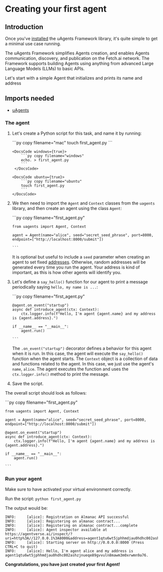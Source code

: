 
# Creating your first agent

## Introduction

Once you've [installed](/docs/getting-started/install) the uAgents Framework library, it's quite simple to get a minimal use case running.

The uAgents Framework simplifies Agents creation, and enables Agents communication, discovery, and publication on the Fetch.ai network. The Framework supports building Agents using anything from advanced Large Language Models (LLMs) to basic APIs.

Let's start with a simple Agent that initializes and prints its name and address


## Imports needed

  - [uAgents](https://pypi.org/project/uagents/)

### The agent

1. Let's create a Python script for this task, and name it by running:

   <CodeGroup hasCopy isOSFile>
        <DocsCode mac={true}>
           ```py copy filename="mac"
           touch first_agent.py
           ```
        </DocsCode>

       <DocsCode windows={true}>
           ```py copy filename="windows"
           echo. > first_agent.py
           ```
        </DocsCode>

       <DocsCode ubuntu={true}>
           ```py copy filename="ubuntu"
           touch first_agent.py
           ```
       </DocsCode>
   </CodeGroup>

2. We then need to import the `Agent` and `Context` classes from the `uagents` library, and then create an agent using the class `Agent`:

   <GithubCodeSegment digest="b7cfb59c93a8a17a328b687575ed3a41">
       <CodeSegment
           path="https://github.com/fetchai/uAgent-Examples/blob/main/5-documentation/guides/agents/getting-started/create-a-uagent/first_agent.py"
           lineStart={1}
           lineEnd={3}
           hosted={true}
       />
   </GithubCodeSegment>
   <CodeGroup dynamic hasCopy isLocalHostedFile digest='b7cfb59c93a8a17a328b687575ed3a41'>
   
   <DocsCode local={true}>
       ```py copy filename="first_agent.py"
   
       from uagents import Agent, Context
       
       agent = Agent(name="alice", seed="secret_seed_phrase", port=8000, endpoint=["http://localhost:8000/submit"])
   
       ```
   </DocsCode>
   
   </CodeGroup>

   It is optional but useful to include a `seed` parameter when creating an agent to set fixed [addresses](/docs/getting-started/address). Otherwise, random addresses will be generated every time you run the agent. Your address is kind of important, as this is how other agents will identify you.

3. Let's define a `say_hello()` function for our agent to print a message periodically saying `hello, my name is ...`:

   <GithubCodeSegment digest="e6e2229e0ce35c06e0047b00170367ad">
       <CodeSegment
           path="https://github.com/fetchai/uAgent-Examples/blob/main/5-documentation/guides/agents/getting-started/create-a-uagent/first_agent.py"
           lineStart={5}
           lineEnd={10}
           hosted={true}
       />
   </GithubCodeSegment>
   <CodeGroup dynamic hasCopy isLocalHostedFile digest='e6e2229e0ce35c06e0047b00170367ad'>
   
   <DocsCode local={true}>
       ```py copy filename="first_agent.py"
   
       @agent.on_event("startup")
       async def introduce_agent(ctx: Context):
           ctx.logger.info(f"Hello, I'm agent {agent.name} and my address is {agent.address}.")
       
       if __name__ == "__main__":
           agent.run()
   
       ```
   </DocsCode>
   
   </CodeGroup>

   The `.on_event("startup")` decorator defines a behavior for this agent when it is run. In this case, the agent will execute the `say_hello()` function when the agent starts. The `Context` object is a collection of data and functions related to the agent. In this case, we just use the agent's `name`, `alice`. The agent executes the function and uses the `ctx.logger.info()` method to print the message.

4. Save the script.

The overall script should look as follows:

   <GithubCodeSegment digest="ae9594feed39e2816a1f8f60261bac15">
       <CodeSegment
           path="https://github.com/fetchai/uAgent-Examples/blob/main/5-documentation/guides/agents/getting-started/create-a-uagent/first_agent.py"
           lineStart={1}
           lineEnd={10}
           hosted={true}
       />
   </GithubCodeSegment>
<CodeGroup dynamic hasCopy isLocalHostedFile digest='ae9594feed39e2816a1f8f60261bac15'>

<DocsCode local={true}>
	```py copy filename="first_agent.py"

	from uagents import Agent, Context
	
	agent = Agent(name="alice", seed="secret_seed_phrase", port=8000, endpoint=["http://localhost:8000/submit"])
	
	@agent.on_event("startup")
	async def introduce_agent(ctx: Context):
	    ctx.logger.info(f"Hello, I'm agent {agent.name} and my address is {agent.address}.")
	
	if __name__ == "__main__":
	    agent.run()

	```
</DocsCode>

</CodeGroup>

### Run your agent

Make sure to have activated your virtual environment correctly.

Run the script: `python first_agent.py`

The output would be:

   ```
   INFO:     [alice]: Registration on Almanac API successful
   INFO:     [alice]: Registering on almanac contract...
   INFO:     [alice]: Registering on almanac contract...complete
   INFO:     [alice]: Agent inspector available at https://agentverse.ai/inspect/?uri=http%3A//127.0.0.1%3A8000&address=agent1qtu6wt5jphhmdjau0hdhc002ashzjnueqe89gvvuln8mawm3m0xrwmn9a76
   INFO:     [alice]: Starting server on http://0.0.0.0:8000 (Press CTRL+C to quit)
   INFO:     [alice]: Hello, I'm agent alice and my address is agent1qtu6wt5jphhmdjau0hdhc002ashzjnueqe89gvvuln8mawm3m0xrwmn9a76.
   ```

**Congratulations, you have just created your first Agent!**
